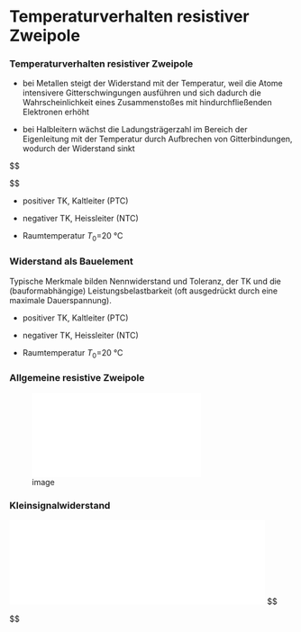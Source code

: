 # Temperaturverhalten resistiver Zweipole {#sec:temp-resist-zweip}

::: frame
### Temperaturverhalten resistiver Zweipole {#temperaturverhalten-resistiver-zweipole}

-   bei Metallen steigt der Widerstand mit der Temperatur, weil die
    Atome intensivere Gitterschwingungen ausführen und sich dadurch die
    Wahrscheinlichkeit eines Zusammenstoßes mit hindurchfließenden
    Elektronen erhöht

-   bei Halbleitern wächst die Ladungsträgerzahl im Bereich der
    Eigenleitung mit der Temperatur durch Aufbrechen von
    Gitterbindungen, wodurch der Widerstand sinkt

$$\begin{aligned}
    \vr(T) &= \vr(T_0)\left(1 + \alpha_{T_0} \Delta T \right) \\
    \alpha &= \mbox{Temperaturkoeffizient oder -beiwert (TK)}
  
\end{aligned}$$

-   positiver TK, [Kaltleiter (PTC)]{.alert}

-   negativer TK, [Heissleiter (NTC)]{.alert}

-   Raumtemperatur $T_0$=20 °C
:::

::: frame
### Widerstand als Bauelement

Typische Merkmale bilden [Nennwiderstand]{.alert} und
[Toleranz]{.alert}, der TK und die (bauformabhängige)
[Leistungsbelastbarkeit]{.alert} (oft ausgedrückt durch eine [maximale
Dauerspannung]{.alert}).

-   positiver TK, [Kaltleiter (PTC)]{.alert}

-   negativer TK, [Heissleiter (NTC)]{.alert}

-   Raumtemperatur $T_0$=20 °C
:::

::: frame
### Allgemeine resistive Zweipole

![image](../fig/lec05s339.pdf){width="\\textwidth"}
:::

::: frame
### Kleinsignalwiderstand

![image](../fig/lec05s340.pdf){width="90%"} $$\begin{aligned}
    r &= \left . \frac{\di U}{\di I}\right\lvert_{U_A,I_A}, \quad \lvert\Delta I\rvert, \lvert\Delta U\rvert \leq
    0.1(\lvert I_A\rvert,\vert U_A\rvert) \\
    g &= \left . \frac{\di I}{\di U}\right\lvert_{U_A,I_A}
  
\end{aligned}$$
:::
